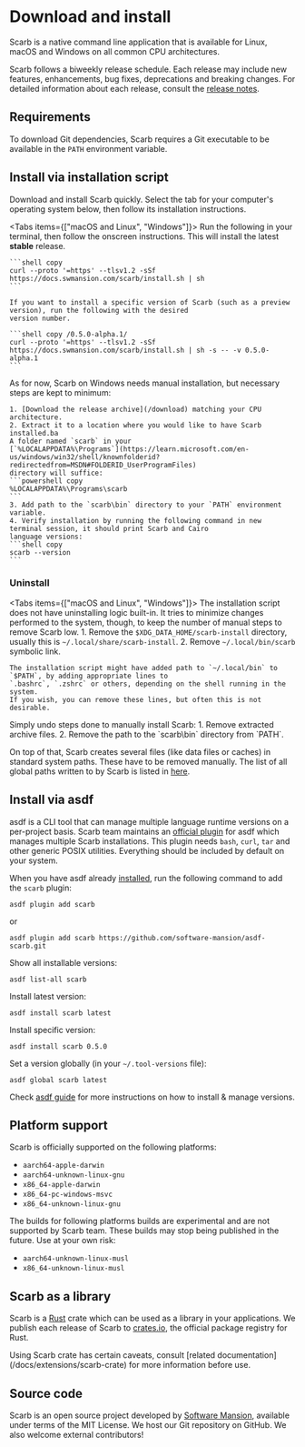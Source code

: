 
# Download and install

Scarb is a native command line application that is available for Linux, macOS and Windows on all common CPU architectures.

Scarb follows a biweekly release schedule.
Each release may include new features, enhancements, bug fixes, deprecations and breaking changes.
For detailed information about each release, consult the [release notes](https://github.com/software-mansion/scarb/releases).

## Requirements

To download Git dependencies, Scarb requires a Git executable to be available in the `PATH` environment variable.

## Install via installation script

Download and install Scarb quickly.
Select the tab for your computer's operating system below, then follow its installation instructions.

<Tabs items={["macOS and Linux", "Windows"]}>
  <Tab>
    Run the following in your terminal, then follow the onscreen instructions.
    This will install the latest **stable** release.

    ```shell copy
    curl --proto '=https' --tlsv1.2 -sSf https://docs.swmansion.com/scarb/install.sh | sh
    ```

    If you want to install a specific version of Scarb (such as a preview version), run the following with the desired
    version number.

    ```shell copy /0.5.0-alpha.1/
    curl --proto '=https' --tlsv1.2 -sSf https://docs.swmansion.com/scarb/install.sh | sh -s -- -v 0.5.0-alpha.1
    ```

  </Tab>

  <Tab>
    As for now, Scarb on Windows needs manual installation, but necessary steps are kept to minimum:

    1. [Download the release archive](/download) matching your CPU architecture.
    2. Extract it to a location where you would like to have Scarb installed.ba
    A folder named `scarb` in your
    [`%LOCALAPPDATA%\Programs`](https://learn.microsoft.com/en-us/windows/win32/shell/knownfolderid?redirectedfrom=MSDN#FOLDERID_UserProgramFiles)
    directory will suffice:
    ```powershell copy
    %LOCALAPPDATA%\Programs\scarb
    ```
    3. Add path to the `scarb\bin` directory to your `PATH` environment variable.
    4. Verify installation by running the following command in new terminal session, it should print Scarb and Cairo
    language versions:
    ```shell copy
    scarb --version
    ```

  </Tab>
</Tabs>

### Uninstall

<Tabs items={["macOS and Linux", "Windows"]}>
  <Tab>
    The installation script does not have uninstalling logic built-in.
    It tries to minimize changes performed to the system, though, to keep the number of manual steps to remove Scarb
    low.
    1. Remove the `$XDG_DATA_HOME/scarb-install` directory, usually this is `~/.local/share/scarb-install`.
    2. Remove `~/.local/bin/scarb` symbolic link.

    The installation script might have added path to `~/.local/bin` to `$PATH`, by adding appropriate lines to
    `.bashrc`, `.zshrc` or others, depending on the shell running in the system.
    If you wish, you can remove these lines, but often this is not desirable.

  </Tab>

  <Tab>
    Simply undo steps done to manually install Scarb:
    1. Remove extracted archive files.
    2. Remove the path to the `scarb\bin` directory from `PATH`.

  </Tab>
</Tabs>

On top of that, Scarb creates several files (like data files or caches) in standard system paths.
These have to be removed manually.
The list of all global paths written to by Scarb is listed in [here](/docs/reference/global-directories).

## Install via asdf

asdf is a CLI tool that can manage multiple language runtime versions on a per-project basis.
Scarb team maintains an [official plugin](https://github.com/software-mansion/asdf-scarb) for asdf which manages
multiple Scarb installations.
This plugin needs `bash`, `curl`, `tar` and other generic POSIX utilities.
Everything should be included by default on your system.

When you have asdf already [installed](https://asdf-vm.com/guide/getting-started.html),
run the following command to add the `scarb` plugin:

```shell copy
asdf plugin add scarb
```

or

```shell copy
asdf plugin add scarb https://github.com/software-mansion/asdf-scarb.git
```

Show all installable versions:

```shell copy
asdf list-all scarb
```

Install latest version:

```shell copy
asdf install scarb latest
```

Install specific version:

```shell copy
asdf install scarb 0.5.0
```

Set a version globally (in your `~/.tool-versions` file):

```shell copy
asdf global scarb latest
```

Check [asdf guide](https://asdf-vm.com/guide/getting-started.html) for more instructions on how to install & manage versions.

## Platform support

Scarb is officially supported on the following platforms:

- `aarch64-apple-darwin`
- `aarch64-unknown-linux-gnu`
- `x86_64-apple-darwin`
- `x86_64-pc-windows-msvc`
- `x86_64-unknown-linux-gnu`

The builds for following platforms builds are experimental and are not supported by Scarb team.
These builds may stop being published in the future.
Use at your own risk:

- `aarch64-unknown-linux-musl`
- `x86_64-unknown-linux-musl`

## Scarb as a library

Scarb is a [Rust](https://rust-lang.org) crate which can be used as a library in your applications.
We publish each release of Scarb to [crates.io](https://crates.io), the official package registry for Rust.

<Callout type="warning">
  Using Scarb crate has certain caveats, consult [related
  documentation](/docs/extensions/scarb-crate) for more information before use.
</Callout>

<BigLink
  href="https://crates.io/crates/scarb"
  text="Go to Scarb on crates.io"
/>

## Source code

Scarb is an open source project developed by [Software Mansion](https://swmansion.com), available under terms of the MIT License.
We host our Git repository on GitHub.
We also welcome external contributors!

<BigLink
  href="https://github.com/software-mansion/scarb"
  text="Go to Scarb on GitHub"
/>
